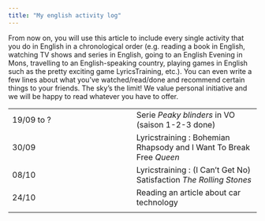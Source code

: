 ```yaml
---
title: "My english activity log"
---
```


From now on, you will use this article to include every single activity that you do in English in a chronological order (e.g. reading a book in English, watching TV shows and series in English, going to an English Evening in Mons, travelling to an English-speaking country, playing games in English such as the pretty exciting game LyricsTraining, etc.). You can even write a few lines about what you’ve watched/read/done and recommend certain things to your friends. The sky’s the limit! We value personal initiative and we will be happy to read whatever you have to offer.


|     |     |
| --- | --- |
| 19/09 to ? | Serie *Peaky blinders* in VO (saison 1-2-3 done) |
| 30/09 | Lyricstraining : Bohemian Rhapsody and I Want To Break Free *Queen* |
| 08/10 | Lyricstraining : (I Can't Get No) Satisfaction *The Rolling Stones* |
| 24/10 | Reading an article about car technology |
|     |     |
